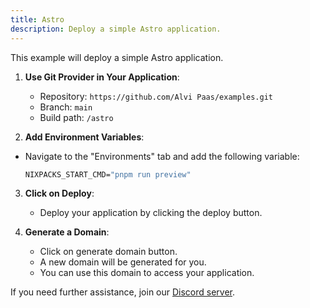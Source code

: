 ```yaml
---
title: Astro
description: Deploy a simple Astro application.
---
```


This example will deploy a simple Astro application.

1. **Use Git Provider in Your Application**:

   - Repository: `https://github.com/Alvi Paas/examples.git`
   - Branch: `main`
   - Build path: `/astro`

2. **Add Environment Variables**:

- Navigate to the "Environments" tab and add the following variable:
  ```cmd
  NIXPACKS_START_CMD="pnpm run preview"
  ```

3. **Click on Deploy**:

   - Deploy your application by clicking the deploy button.

4. **Generate a Domain**:
   - Click on generate domain button.
   - A new domain will be generated for you.
   - You can use this domain to access your application.

If you need further assistance, join our [Discord server](https://discord.com/invite/2tBnJ3jDJc).

